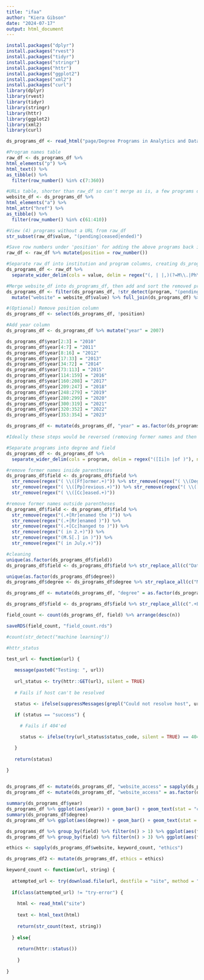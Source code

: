 ```yaml
---
title: "ifaa"
author: "Kiera Gibson"
date: "2024-07-17"
output: html_document
---
```


```r
install.packages("dplyr")
install.packages("rvest")
install.packages("tidyr")
install.packages("stringr")
install.packages("httr")
install.packages("ggplot2")
install.packages("xml2")
install.packages("curl")
library(dplyr)
library(rvest)
library(tidyr)
library(stringr)
library(httr)
library(ggplot2)
library(xml2)
library(curl)
```

```r
ds_programs_df <- read_html("page/Degree Programs in Analytics and Data Science – Master of Science in Analytics _ Institute for Advanced Analytics.html")

#Program names table
raw_df <- ds_programs_df %>%
html_elements("p") %>%
html_text() %>%
as_tibble() %>%
  filter(row_number() %in% c(7:360))

#URLs table, shorter than raw_df so can't merge as is, a few programs do not have a URL
website_df <- ds_programs_df %>%
html_elements("a") %>%
html_attr("href") %>%
as_tibble() %>%
  filter(row_number() %in% c(61:410))
```

```r
#View (4) programs without a URL from raw_df
str_subset(raw_df$value, "(pending|ceased|ended)")

#Save row numbers under 'position' for adding the above programs back in order later
raw_df <- raw_df %>% mutate(position = row_number())

#Separate raw_df into institution and program columns, creating ds_programs_df
ds_programs_df <- raw_df %>%
  separate_wider_delim(cols = value, delim = regex("(, | |,)(?=M\\.|Ph\\.|Master|Specialized|Professional Master)"), names = c("institution", "program"), too_many = "merge")

#Merge website_df into ds_programs_df, then add and sort the removed programs
ds_programs_df <- filter(ds_programs_df, !str_detect(program, "(pending|ceased|ended)")) %>%
  mutate("website" = website_df$value) %>% full_join(ds_programs_df) %>% arrange(position)

#(Optional) Remove position column
ds_programs_df <- select(ds_programs_df, !position)
```

```r
#Add year column
ds_programs_df <- ds_programs_df %>% mutate("year" = 2007)

ds_programs_df$year[2:3] = "2010"
ds_programs_df$year[4:7] = "2011"
ds_programs_df$year[8:16] = "2012"
ds_programs_df$year[17:33] = "2013"
ds_programs_df$year[34:72] = "2014"
ds_programs_df$year[73:113] = "2015"
ds_programs_df$year[114:159] = "2016"
ds_programs_df$year[160:208] = "2017"
ds_programs_df$year[209:247] = "2018"
ds_programs_df$year[248:279] = "2019"
ds_programs_df$year[280:299] = "2020"
ds_programs_df$year[300:319] = "2021"
ds_programs_df$year[320:352] = "2022"
ds_programs_df$year[353:354] = "2023"

ds_programs_df <- mutate(ds_programs_df, "year" = as.factor(ds_programs_df$year))
```

```r
#Ideally these steps would be reversed (removing former names and then separating into degree and field) in the case that there's a program that changed name AND degree. But that case doesn't happen here, and I don't want to rewrite the regex to make it work when I don't need to.

#Separate programs into degree and field
ds_programs_df <- ds_programs_df %>%
  separate_wider_delim(cols = program, delim = regex("([Ii]n |of )"), names = c("degree", "field"), too_many = "merge", cols_remove = FALSE)

#remove former names inside parentheses
ds_programs_df$field <- ds_programs_df$field %>%
  str_remove(regex("( \\([Ff]ormer.+)")) %>% str_remove(regex("( \\(Degree name change: former.+)")) %>%
  str_remove(regex("( \\([Pp]revious.+)")) %>% str_remove(regex("( \\([Mm]oved.+)")) %>%
  str_remove(regex("( \\([Cc]eased.+)"))

#remove former names outside parentheses
ds_programs_df$field <- ds_programs_df$field %>%
  str_remove(regex("(.+[Rr]enamed the )")) %>%
  str_remove(regex("(.+[Rr]enamed )")) %>%
  str_remove(regex("(.+[Cc]hanged to )")) %>%
  str_remove(regex("( in 2.+)")) %>%
  str_remove(regex("(M.S[.] in )")) %>%
  str_remove(regex("( in July.+)"))

#cleaning
unique(as.factor(ds_programs_df$field))
ds_programs_df$field <- ds_programs_df$field %>% str_replace_all(c("Data Analytics and Policy\\)" = "Data Analytics and Policy", "\\." = "", " - " = " & ", " – " = " & ", " / " = " & ", " [Aa]nd " = " & ", "Liberal Arts in Extension Studies, field: Data Science" = "Data Science", "Data Science–Computer Science Track" = "Data Science & Computer Science", "Data Science–Statistics Track" = "Data Science & Statistics", " \\(.+" = ""))

unique(as.factor(ds_programs_df$degree))
ds_programs_df$degree <- ds_programs_df$degree %>% str_replace_all(c("M.I.S.M. " = "M.I.S.M.", "M.S. " = "M.S.", "M.S.E. " = "M.S.E.", "M.S.M. " = "M.S.M.", "Ph.D. " = "Ph.D.", "Master " = "Master", "Specialized Masters " = "Specialized Master"))

ds_programs_df <- mutate(ds_programs_df, "degree" = as.factor(ds_programs_df$degree))
```

```r
ds_programs_df$field <- ds_programs_df$field %>% str_replace_all(c(".+Business.+" = "Business Analytics", "Business.+" = "Business Analytics", "Customer.+" = "Business Analytics", "Supply.+" = "Business Analytics", ".+Strategic.+" = "Business Analytics", "Strategic.+" = "Business Analytics", ".+Management" = "Business Analytics"))

field_count <- count(ds_programs_df, field) %>% arrange(desc(n))

saveRDS(field_count, "field_count.rds")
```

```r
#count(str_detect("machine learning"))

#httr_status

test_url <- function(url) {
 
   message(paste0("Testing: ", url))
 
   url_status <- try(httr::GET(url), silent = TRUE)
 
   # Fails if host can't be resolved

   status <- ifelse(suppressMessages(grepl("Could not resolve host", url_status)), "failed", "success")
 
   if (status == "success") {

     # Fails if 404'ed

     status <- ifelse(try(url_status$status_code, silent = TRUE) == 404, "failed", "success")

   }
 
   return(status)

}
 
```

```r
ds_programs_df <- mutate(ds_programs_df, "website_access" = sapply(ds_programs_df$website, test_url))
ds_programs_df <- mutate(ds_programs_df, "website_access" = as.factor(ds_programs_df$website_access))
```

```r
summary(ds_programs_df$year)
ds_programs_df %>% ggplot(aes(year)) + geom_bar() + geom_text(stat = "count", aes(label = after_stat(count)), vjust=-0.3)
summary(ds_programs_df$degree)
ds_programs_df %>% ggplot(aes(degree)) + geom_bar() + geom_text(stat = "count", aes(label = after_stat(count)), vjust=-0.3)
```

```r
ds_programs_df %>% group_by(field) %>% filter(n() > 1) %>% ggplot(aes(field)) + geom_bar() + geom_text(stat = "count", aes(label = after_stat(count)), vjust=-0.3)
ds_programs_df %>% group_by(field) %>% filter(n() > 3) %>% ggplot(aes(field)) + geom_bar() + geom_text(stat = "count", aes(label = after_stat(count)), vjust=-0.3)
```

```r
ethics <- sapply(ds_programs_df$website, keyword_count, "ethics")

ds_programs_df2 <- mutate(ds_programs_df, ethics = ethics)
```


```r
keyword_count <- function(url, string) {
 
  attempted_url <- try(download.file(url, destfile = "site", method = "wget", extra = "--no-check-certificate"), silent = TRUE)
  
  if(class(attempted_url) != "try-error") {
  
    html <- read_html("site")
  
    text <- html_text(html)
  
    return(str_count(text, string))
  
  } else{
    
    return(httr::status())
    
    }
  
}
```
